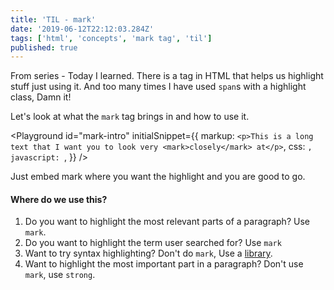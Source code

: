```yaml
---
title: 'TIL - mark'
date: '2019-06-12T22:12:03.284Z'
tags: ['html', 'concepts', 'mark tag', 'til']
published: true
---
```


From series - Today I learned. There is a tag in HTML that helps us highlight stuff just using it. And too many times I have used `span`s with a highlight class, Damn it!

Let's look at what the `mark` tag brings in and how to use it.

<Playground
  id="mark-intro"
  initialSnippet={{
    markup: `<p>This is a long text that I want you to look very <mark>closely</mark> at</p>`,
    css: ``,
    javascript: ``,
  }}
/>

Just embed mark where you want the highlight and you are good to go.

#### Where do we use this?

1. Do you want to highlight the most relevant parts of a paragraph? Use `mark`.
2. Do you want to highlight the term user searched for? Use `mark`
3. Want to try syntax highlighting? Don't do `mark`, Use a [library](https://prismjs.com/).
4. Want to highlight the most important part in a paragraph? Don't use `mark`, use `strong`.
